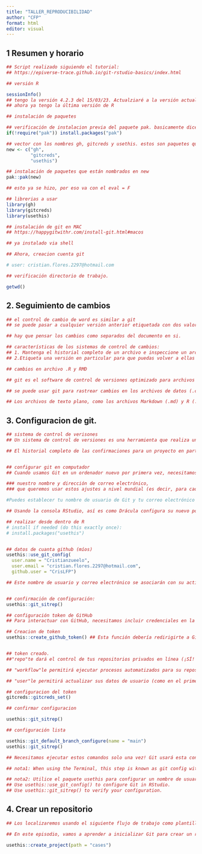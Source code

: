 ```yaml
---
title: "TALLER_REPRODUCIBILIDAD"
author: "CFP"
format: html
editor: visual
---
```


## 1 Resumen y horario

```r

## Script realizado siguiendo el tutorial:
## https://epiverse-trace.github.io/git-rstudio-basics/index.html

## versión R

sessionInfo()
## tengo la versión 4.2.3 del 15/03/23. Actualziaré a la versión actual, 4.5.
## ahora ya tengo la última versión de R
```

```r
## instalación de paquetes

## verificación de instalacion previa del paquete pak. basicamente dice: si el paquete pak no está instalado, entonces lo instala, si ya estaba instaldo no pasa nada.
if(!require("pak")) install.packages("pak")

## vector con los nombres gh, gitcreds y usethis. estos son paquetes que están dentro de pak
new <- c("gh",
         "gitcreds",
         "usethis")

## instalación de paquetes que están nombrados en new
pak::pak(new)

## esto ya se hizo, por eso va con el eval = F

```

```r
## librerias a usar
library(gh)
library(gitcreds)
library(usethis)
```

```r
## instalación de git en MAC
## https://happygitwithr.com/install-git.html#macos

## ya instalado via shell

```

```r
## Ahora, creacion cuenta git

# user: cristian.flores.2297@hotmail.com

```

```r
## verificación directorio de trabajo.

getwd()

```

## 2. Seguimiento de cambios

```r
## el control de cambio de word es similar a git
## se puede pasar a cualquier versión anterior etiquetada con dos valores de metadatos: fecha de modificación y nombre del autor.

## hay que pensar los cambios como separados del documento en si.

## características de los sistemas de control de cambios:
## 1. Mantenga el historial completo de un archivo e inspeccione un archivo a lo largo de su vida útil.
## 2.Etiqueta una versión en particular para que puedas volver a ellas fácilmente.
```

```r
## cambios en archivo .R y RMD

## git es el software de control de versiones optimizado para archivos de texto sin formato que funciona sin conexión. (Leer: "Qué no poner bajo control de versiones" en G. Wilson et al. 2017)

## se puede usar git para rastrear cambios en los archivos de datos (.csv y .tsv). Sin embargo, si consideramos los archivos de datos como archivos sin procesar, los cuales no deberian cambiar en el tiempo, entonces no necesitariamos usar git con ellos.

## Los archivos de texto plano, como los archivos Markdown (.md) y R (.R), se integran en los archivos Rmarkdown (.Rmd) para generar manuscritos, sitios web y paquetes R. Estos tres productos son fruto de proyectos de Ciencia Abierta que conducen a la investigación reproducible y al software sostenible.
```

## 3. Configuracion de git.

```r
## sistema de control de verisones
## Un sistema de control de versiones es una herramienta que realiza un seguimiento de estos cambios para nosotros, creando efectivamente diferentes versiones de nuestros archivos. Cada registro de estos cambios se llama confirmación. Cada uno guarda metadatos útiles sobre ellos. En lugar de guardar copias con diferentes nombres de archivo, estamos haciendo confirmaciones en el mismo archivo. Las confirmaciones consecutivas generan un historial lineal de cambios.

## El historial completo de las confirmaciones para un proyecto en particular y sus metadatos forman un repositorio. Los repositorios se pueden mantener sincronizados en diferentes ordenadores, lo que facilita la colaboración entre diferentes personas.


## configurar git en computador
## Cuando usamos Git en un ordenador nuevo por primera vez, necesitamos configurar algunas cosas. A continuación se muestran algunos ejemplos de configuraciones que estableceremos a medida que comencemos con Git:

### nuestro nombre y dirección de correo electrónico,
### que queremos usar estos ajustes a nivel mundial (es decir, para cada proyecto).

#Puedes establecer tu nombre de usuario de Git y tu correo electrónico desde dentro de R usando el paquete usethis.

## Usando la consola RStudio, así es como Drácula configura su nuevo portátil:

```

```r
## realizar desde dentro de R
# install if needed (do this exactly once):
# install.packages("usethis")


## datos de cuanta github (míos)
usethis::use_git_config(
  user.name = "Cristianzueelo",
  user.email = "cristian.flores.2297@hotmail.com",
  github.user = "CrisLFP")

## Este nombre de usuario y correo electrónico se asociarán con su actividad Git posterior, lo que significa que cualquier cambio enviado a GitHub, BitBucket, GitLab u otro servidor host de Git después de esta lección incluirá esta información.


## confirmación de configuración:
usethis::git_sitrep()

```

```r
## configuración token de GitHub
## Para interactuar con GitHub, necesitamos incluir credenciales en la solicitud. Vamos a configurar un tipo de credencial llamada Token de Acceso Personal (PAT). Necesitamos esto para demostrar que somos un usuario específico de GitHub, permitido para hacer lo que sea que se nos pida.

## Creacion de token
usethis::create_github_token() ## Esta función debería redirigirte a GitHub en tu navegador. Una vez allí, compruebe todas las opciones de la siguiente figura.


## token creado.
##"repo"te dará el control de tus repositorios privados en línea (¡SÍ! ¡puedes tener repositorios privados!).

## "workflow"le permitirá ejecutar procesos automatizados para su repositorio en línea (¡Esto es avanzado! así que volmos a esto después del episodio en GitHub).

## "user"le permitirá actualizar sus datos de usuario (como en el primer paso aquí).
```

```r
## configuracion del token
gitcreds::gitcreds_set()
```

```r
## confirmar configuracion

usethis::git_sitrep()

## configuración lista
```

```r
usethis::git_default_branch_configure(name = "main")
usethis::git_sitrep()
```

```r
## Necesitamos ejecutar estos comandos solo una vez! Git usará esta configuración para cada proyecto, en su cuenta de usuario, en este ordenador.

## nota1: When using the Terminal, this step is known as git config with the --global option. In the next chapter we are going to interact with the Terminal!

## nota2: Utilice el paquete usethis para configurar un nombre de usuario, dirección de correo electrónico y otras preferencias una vez por máquina.
## Use usethis::use_git_config() to configure Git in RStudio.
## Use usethis::git_sitrep() to verify your configuration.

```

## 4. Crear un repositorio

```r
## Los localizaremos usando el siguiente flujo de trabajo como plantilla. Relacionaremos las acciones de control de versiones que podemos realizar con comandos específicos de Git Verb. Estos verbos registrarán los cambios entre los espacios de Git asociados a la carpeta.

## En este episodio, vamos a aprender a inicializar Git para crear un repositorio local en nuestra carpeta, también conocida como directorio de trabajo o espacio de trabajo.

```

```r
usethis::create_project(path = "cases")
```

